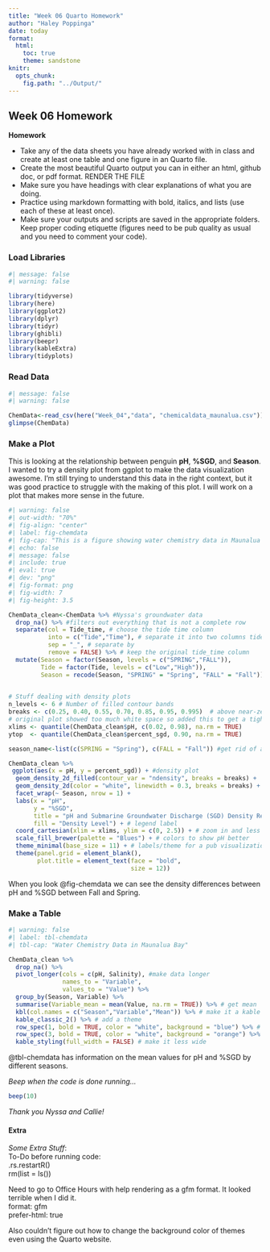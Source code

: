 ```yaml
---
title: "Week 06 Quarto Homework"
author: "Haley Poppinga"
date: today
format: 
  html:
    toc: true
    theme: sandstone
knitr: 
  opts_chunk:
    fig.path: "../Output/"
---
```

    
## Week 06 Homework

**Homework**  

* Take any of the data sheets you have already worked with in class and create at least one table and one figure in an Quarto file.  
* Create the most beautiful Quarto output you can in either an html, github doc, or pdf format. RENDER THE FILE
* Make sure you have headings with clear explanations of what you are doing.
* Practice using markdown formatting with bold, italics, and lists (use each of these at least once).
* Make sure your outputs and scripts are saved in the appropriate folders. Keep proper coding etiquette (figures need to be pub quality as usual and you need to comment your code).


### Load Libraries
```r
#| message: false
#| warning: false

library(tidyverse)
library(here)
library(ggplot2)
library(dplyr)
library(tidyr)
library(ghibli) 
library(beepr)
library(kableExtra)
library(tidyplots)
```


### Read Data

```r
#| message: false
#| warning: false

ChemData<-read_csv(here("Week_04","data", "chemicaldata_maunalua.csv"))
glimpse(ChemData)
```


### Make a Plot

This is looking at the relationship between penguin **pH**, **%SGD**, and **Season**.  
I wanted to try a density plot from ggplot to make the data visualization awesome. I'm still trying to understand this data in the right context, but it was good practice to struggle with the making of this plot. I will work on a plot that makes more sense in the future.

```r
#| warning: false
#| out-width: "70%"
#| fig-align: "center"
#| label: fig-chemdata
#| fig-cap: "This is a figure showing water chemistry data in Maunalua Bay by season."
#| echo: false
#| message: false
#| include: true
#| eval: true
#| dev: "png"
#| fig-format: png
#| fig-width: 7
#| fig-height: 3.5

ChemData_clean<-ChemData %>% #Nyssa's groundwater data
  drop_na() %>% #filters out everything that is not a complete row
  separate(col = Tide_time, # choose the tide time column
           into = c("Tide","Time"), # separate it into two columns tide and time
           sep = "_", # separate by 
           remove = FALSE) %>% # keep the original tide_time column
  mutate(Season = factor(Season, levels = c("SPRING","FALL")),
         Tide = factor(Tide, levels = c("Low","High")),
         Season = recode(Season, "SPRING" = "Spring", "FALL" = "Fall"))
  

# Stuff dealing with density plots
n_levels <- 6 # Number of filled contour bands
breaks <- c(0.25, 0.40, 0.55, 0.70, 0.85, 0.95, 0.995)  # above near-zero density
# original plot showed too much white space so added this to get a tighter view, set limits on axes
xlims <- quantile(ChemData_clean$pH, c(0.02, 0.98), na.rm = TRUE)
ytop  <- quantile(ChemData_clean$percent_sgd, 0.90, na.rm = TRUE)  

season_name<-list(c(SPRING = "Spring"), c(FALL = "Fall")) #get rid of all caps

ChemData_clean %>%
 ggplot(aes(x = pH, y = percent_sgd)) + #density plot
  geom_density_2d_filled(contour_var = "ndensity", breaks = breaks) + 
  geom_density_2d(color = "white", linewidth = 0.3, breaks = breaks) +   # thin white contour lines on top (had to look up breaks stuff)
  facet_wrap(~ Season, nrow = 1) +
  labs(x = "pH",
       y = "%SGD",
       title = "pH and Submarine Groundwater Discharge (SGD) Density Regions by Season",
       fill = "Density Level") + # legend label
  coord_cartesian(xlim = xlims, ylim = c(0, 2.5)) + # zoom in and less white space
  scale_fill_brewer(palette = "Blues") + # colors to show pH better
  theme_minimal(base_size = 11) + # labels/theme for a pub visualization
  theme(panel.grid = element_blank(),
        plot.title = element_text(face = "bold",
                                  size = 12))
```
When you look @fig-chemdata we can see the density differences between pH and %SGD between Fall and Spring.



### Make a Table  

```r
#| warning: false
#| label: tbl-chemdata
#| tbl-cap: "Water Chemistry Data in Maunalua Bay"

ChemData_clean %>%
  drop_na() %>%
  pivot_longer(cols = c(pH, Salinity), #make data longer
               names_to = "Variable",
               values_to = "Value") %>%
  group_by(Season, Variable) %>%
  summarise(Variable_mean = mean(Value, na.rm = TRUE)) %>% # get mean 
  kbl(col.names = c("Season","Variable","Mean")) %>% # make it a kable table and rename headers
  kable_classic_2() %>% # add a theme
  row_spec(1, bold = TRUE, color = "white", background = "blue") %>% # highlight row 3
  row_spec(3, bold = TRUE, color = "white", background = "orange") %>%
  kable_styling(full_width = FALSE) # make it less wide
```

@tbl-chemdata has information on the mean values for pH and %SGD by different seasons.


_Beep when the code is done running..._
```r
beep(10)
```


_Thank you Nyssa and Callie!_  








#### Extra  

_Some Extra Stuff_:  
To-Do before running code:  
.rs.restartR()  
rm(list = ls())  


Need to go to Office Hours with help rendering as a gfm format. It looked terrible when I did it.  
format: gfm  
prefer-html: true  

Also couldn't figure out how to change the background color of themes even using the Quarto website.  








